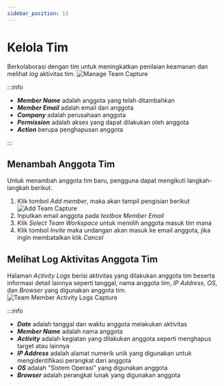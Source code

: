 ```yaml
---
sidebar_position: 13
---
```


# Kelola Tim
Berkolaborasi dengan tim untuk meningkatkan penilaian keamanan dan melihat *log* aktivitas tim.
![Manage Team Capture](/img/capture/manage-team.png)

:::info

- ***Member Name*** adalah anggota yang telah ditambahkan 
- ***Member Email*** adalah email dari anggota 
- ***Company*** adalah perusahaan anggota 
- ***Permission*** adalah akses yang dapat dilakukan oleh anggota 
- ***Action*** berupa penghapusan anggota

:::

## Menambah Anggota Tim
Untuk menambah anggota tim baru, pengguna dapat mengikuti langkah-langkah berikut.
1. Klik tombol *Add member*, maka akan tampil pengisian berikut
   ![Add Team Capture](/img/capture/add-team.png)
2. Inputkan email anggota pada *textbox Member Email*
3. Klik *Select Team Workspace* untuk memilih anggota masuk tim mana
4. Klik tombol *Invite* maka undangan akan masuk ke email anggota, jika ingin membatalkan klik *Cancel*

## Melihat Log Aktivitas Anggota Tim
Halaman *Activity Logs* berisi aktivitas yang dilakukan anggota tim beserta informasi detail lainnya seperti tanggal, nama anggota tim, *IP Address*, *OS*, dan *Browser* yang digunakan anggota tim.
![Team Member Activity Logs Capture](/img/capture/activity-log-member.png)

:::info

- ***Date*** adalah tanggal dan waktu anggota melakukan aktivitas
- ***Member Name*** adalah nama anggota
- ***Activity*** adalah kegiatan yang dilakukan anggota seperti menghapus target atau lainnya
- ***IP Address*** adalah alamat numerik unik yang digunakan untuk mengidentifikasi perangkat dari anggota
- ***OS*** adalah "Sistem Operasi" yang digunakan anggota
- ***Browser*** adalah perangkat lunak yang digunakan anggota
